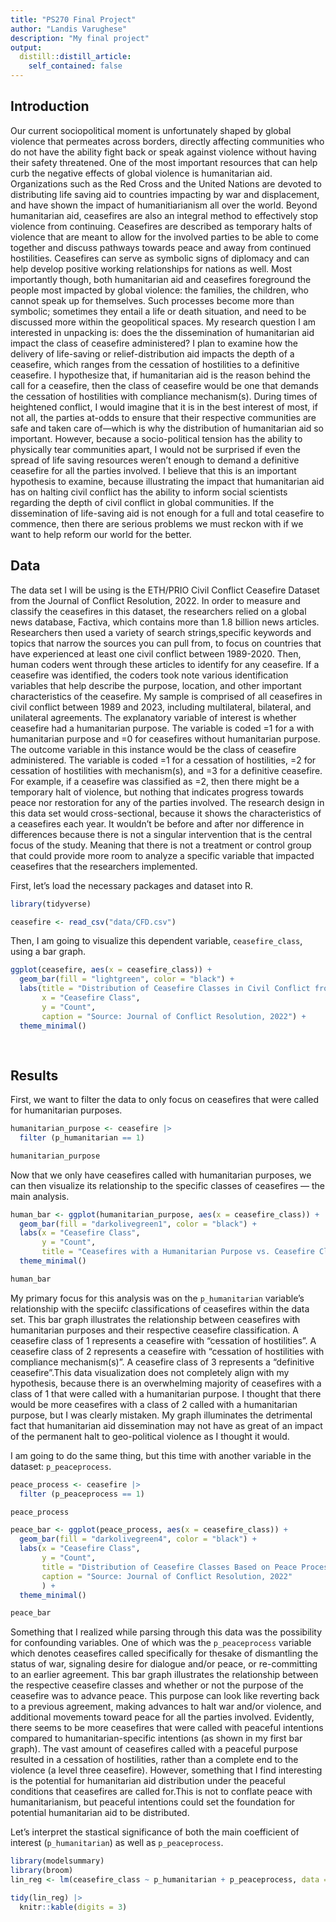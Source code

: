 ```yaml
---
title: "PS270 Final Project"
author: "Landis Varughese"
description: "My final project"
output:
  distill::distill_article:
    self_contained: false
---
```





## Introduction
  Our current sociopolitical moment is unfortunately shaped by global violence that permeates across borders, directly affecting communities who do not have the ability fight back or speak against violence without having their safety threatened. One of the most important resources that can help curb the negative effects of global violence is humanitarian aid. Organizations such as the Red Cross and the United Nations are devoted to distributing life saving aid to countries impacting by war and displacement, and have shown the impact of humanitiarianism all over the world. Beyond humanitarian aid, ceasefires are also an integral method to effectively stop violence from continuing. Ceasefires are described as temporary halts of violence that are meant to allow for the involved parties to be able to come together and discuss pathways towards peace and away from continued hostilities. Ceasefires can serve as symbolic signs of diplomacy and can help develop positive working relationships for nations as well. Most importantly though, both humanitarian aid and ceasefires foreground the people most impacted by global violence: the families, the children, who cannot speak up for themselves. Such processes become more than symbolic; sometimes they entail a life or death situation, and need to be discussed more within the geopolitical spaces.
  My research question I am interested in unpacking is: does the the dissemination of humanitarian aid impact the class of ceasefire administered? I plan to examine how the delivery of life-saving or relief-distribution aid impacts the depth of a ceasefire, which ranges from the cessation of hostilities to a definitive ceasefire. I hypothesize that, if humanitarian aid is the reason behind the call for a ceasefire, then the class of ceasefire would be one that demands the cessation of hostilities with compliance mechanism(s). During times of heightened conflict, I would imagine that it is in the best interest of most, if not all, the parties at-odds to ensure that their respective communities are safe and taken care of—which is why the distribution of humanitarian aid so important. However, because a socio-political tension has the ability to physically tear communities apart, I would not be surprised if even the spread of life saving resources weren't enough to demand a definitive ceasefire for all the parties involved. I believe that this is an important hypothesis to examine, because illustrating the impact that humanitarian aid has on halting civil conflict has the ability to inform social scientists regarding the depth of civil conflict in global communities. If the dissemination of life-saving aid is not enough for a full and total ceasefire to commence, then there are serious problems we must reckon with if we want to help reform our world for the better.

## Data  
  The data set I will be using is the ETH/PRIO Civil Conflict Ceasefire Dataset from the Journal of Conflict Resolution, 2022. In order to measure and classify the ceasefires in this dataset, the researchers relied on a global news database, Factiva, which contains more than 1.8 billion news articles. Researchers then used a variety of search strings,specific keywords and topics that narrow the sources you can pull from, to focus on countries that have experienced at least one civil conflict between 1989-2020. Then, human coders went through these articles to identify for any ceasefire. If a ceasefire was identified, the coders took note various identification variables that help describe the purpose, location, and other important characteristics of the ceasefire. 
  My sample is comprised of all ceasefires in civil conflict between 1989 and 2023, including multilateral, bilateral, and unilateral agreements. The explanatory variable of interest is whether ceasefire had a humanitarian purpose. The variable is coded =1 for a with humanitarian purpose and =0 for ceasefires without humanitarian purpose. The outcome variable in this instance would be the class of ceasefire administered. The variable is coded =1 for a cessation of hostilities, =2 for cessation of hostilities with mechanism(s), and =3 for a definitive ceasefire. For example, if a ceasefire was classified as =2, then there might be a temporary halt of violence, but nothing that indicates progress towards peace nor restoration for any of the parties involved. The research design in this data set would cross-sectional, because it shows the characteristics of a ceasefires each year. It wouldn't be before and after nor difference in differences because there is not a singular intervention that is the central focus of the study. Meaning that there is not a treatment or control group that could provide more room to analyze a specific variable that impacted ceasefires that the researchers implemented.
  


First, let's load the necessary packages and dataset into R.  

```r
library(tidyverse)
```

```r
ceasefire <- read_csv("data/CFD.csv")
```


Then, I am going to visualize this dependent variable, `ceasefire_class`, using a bar graph.




```r
ggplot(ceasefire, aes(x = ceasefire_class)) + 
  geom_bar(fill = "lightgreen", color = "black") +
  labs(title = "Distribution of Ceasefire Classes in Civil Conflict from 1989-2020",
       x = "Ceasefire Class",
       y = "Count",
       caption = "Source: Journal of Conflict Resolution, 2022") +
  theme_minimal()
       
  
```





## Results

First, we want to filter the data to only focus on ceasefires that were called for humanitarian purposes.



```r
humanitarian_purpose <- ceasefire |> 
  filter (p_humanitarian == 1)

humanitarian_purpose
```


Now that we only have ceasefires called with humanitarian purposes, we can then visualize its relationship to the specific classes of ceasefires — the main analysis.




```r
human_bar <- ggplot(humanitarian_purpose, aes(x = ceasefire_class)) +
  geom_bar(fill = "darkolivegreen1", color = "black") +
  labs(x = "Ceasefire Class",
       y = "Count",
       title = "Ceasefires with a Humanitarian Purpose vs. Ceasefire Classification") + 
  theme_minimal()

human_bar
```
My primary focus for this analysis was on the `p_humanitarian` variable's relationship with the speciifc classifications of ceasefires within the data set. This bar graph illustrates the relationship between ceasefires with humanitarian purposes and their respective ceasefire classification. A ceasefire class of 1 represents a ceasefire with "cessation of hostilities". A ceasefire class of 2 represents a ceasefire with "cessation of hostilities with compliance mechanism(s)". A ceasefire class of 3 represents a "definitive ceasefire".This data visualization does not completely align with my hypothesis, because there is an overwhelming majority of ceasefires with a class of 1 that were called with a humanitarian purpose. I thought that there would be more ceasefires with a class of 2 called with a humanitarian purpose, but I was clearly mistaken. My graph illuminates the detrimental fact that humanitarian aid dissemination may not have as great of an impact of the permanent halt to geo-political violence as I thought it would. 



I am going to do the same thing, but this time with another variable in the dataset: `p_peaceprocess`.




```r
peace_process <- ceasefire |> 
  filter (p_peaceprocess == 1) 

peace_process
```


```r
peace_bar <- ggplot(peace_process, aes(x = ceasefire_class)) +
  geom_bar(fill = "darkolivegreen4", color = "black") +
  labs(x = "Ceasefire Class",
       y = "Count",
       title = "Distribution of Ceasefire Classes Based on Peace Processes",
       caption = "Source: Journal of Conflict Resolution, 2022"
       ) +
  theme_minimal()

peace_bar
```
Something that I realized while parsing through this data was the possibility for confounding variables. One of which was the `p_peaceprocess` variable which denotes ceasefires called specifically for thesake of dismantling the status of war, signaling desire for dialogue and/or peace, or re-committing to an earlier agreement. This bar graph illustrates the relationship between the respective ceasefire classes and whether or not the purpose of the ceasefire was to advance peace. This purpose can look like reverting back to a previous agreement, making advances to halt war and/or violence, and additional movements toward peace for all the parties involved. Evidently, there seems to be more ceasefires that were called with peaceful intentions compared to humanitarian-specific intentions (as shown in my first bar graph). The vast amount of ceasefires called with a peaceful purpose resulted in a cessation of hostilities, rather than a complete end to the violence (a level three ceasefire). However, something that I find interesting is the potential for humanitarian aid distribution under the peaceful conditions that ceasefires are called for.This is not to conflate peace with humanitarianism, but peaceful intentions could set the foundation for potential humanitarian aid to be distributed. 





Let's interpret the stastical significance of both the main coefficient of interest (`p_humanitarian`) as well as `p_peaceprocess`.





```r
library(modelsummary)
library(broom)
lin_reg <- lm(ceasefire_class ~ p_humanitarian + p_peaceprocess, data = ceasefire)

tidy(lin_reg) |>
  knitr::kable(digits = 3)

```









